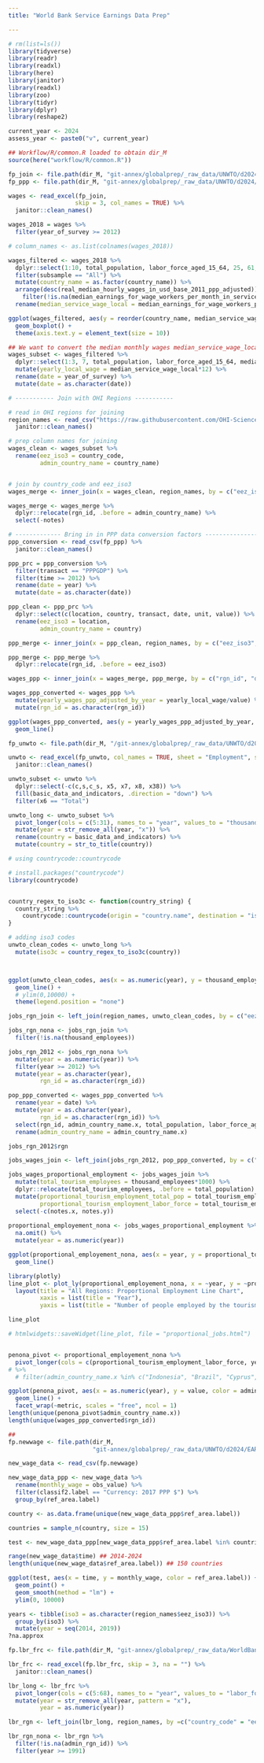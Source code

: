 ```yaml
---
title: "World Bank Service Earnings Data Prep"

---
```



```r
# rm(list=ls())
library(tidyverse)
library(readr)
library(readxl)
library(here)
library(janitor)
library(readxl)
library(zoo)
library(tidyr)
library(dplyr)
library(reshape2)
```


```r
current_year <- 2024
assess_year <- paste0("v", current_year)

## Workflow/R/common.R loaded to obtain dir_M 
source(here("workflow/R/common.R"))

fp_join <- file.path(dir_M, "git-annex/globalprep/_raw_data/UNWTO/d2024/join_database_w_definitions.xlsx")
fp_ppp <- file.path(dir_M, "git-annex/globalprep/_raw_data/UNWTO/d2024/SNA_TABLE4_27062024190625956.csv")

wages <- read_excel(fp_join, 
                   skip = 3, col_names = TRUE) %>% 
  janitor::clean_names()

wages_2018 = wages %>% 
  filter(year_of_survey >= 2012)

# column_names <- as.list(colnames(wages_2018))

wages_filtered <- wages_2018 %>%  
  dplyr::select(1:10, total_population, labor_force_aged_15_64, 25, 61, 66, 72:74, 75, 79, 81, 83) %>% 
  filter(subsample == "All") %>% 
  mutate(country_name = as.factor(country_name)) %>% 
  arrange(desc(real_median_hourly_wages_in_usd_base_2011_ppp_adjusted)) %>% 
    filter(!is.na(median_earnings_for_wage_workers_per_month_in_service_local_nominal_currency)) %>% 
  rename(median_service_wage_local = median_earnings_for_wage_workers_per_month_in_service_local_nominal_currency )

ggplot(wages_filtered, aes(y = reorder(country_name, median_service_wage_local), x = median_service_wage_local)) +
  geom_boxplot() + 
  theme(axis.text.y = element_text(size = 10))

## We want to convert the median monthly wages median_service_wage_local for each country for each year 
wages_subset <- wages_filtered %>% 
  dplyr::select(1:3, 7, total_population, labor_force_aged_15_64, median_service_wage_local) %>% 
  mutate(yearly_local_wage = median_service_wage_local*12) %>% 
  rename(date = year_of_survey) %>% 
  mutate(date = as.character(date))

# ----------- Join with OHI Regions -----------

# read in OHI regions for joining
region_names <- read_csv("https://raw.githubusercontent.com/OHI-Science/ohi-global/draft/eez/spatial/regions_list.csv") %>% 
  janitor::clean_names()

# prep column names for joining
wages_clean <- wages_subset %>% 
  rename(eez_iso3 = country_code,
         admin_country_name = country_name)


# join by country_code and eez_iso3
wages_merge <- inner_join(x = wages_clean, region_names, by = c("eez_iso3", "admin_country_name"))

wages_merge <- wages_merge %>% 
  dplyr::relocate(rgn_id, .before = admin_country_name) %>% 
  select(-notes)

# ------------- Bring in in PPP data conversion factors ----------------
ppp_conversion <- read_csv(fp_ppp) %>% 
  janitor::clean_names()

ppp_prc = ppp_conversion %>% 
  filter(transact == "PPPGDP") %>% 
  filter(time >= 2012) %>% 
  rename(date = year) %>% 
  mutate(date = as.character(date))

ppp_clean <- ppp_prc %>% 
  dplyr::select(c(location, country, transact, date, unit, value)) %>% 
  rename(eez_iso3 = location,
         admin_country_name = country)

ppp_merge <- inner_join(x = ppp_clean, region_names, by = c("eez_iso3", "admin_country_name"))

ppp_merge <- ppp_merge %>% 
  dplyr::relocate(rgn_id, .before = eez_iso3)

wages_ppp <- inner_join(x = wages_merge, ppp_merge, by = c("rgn_id", "date"))

wages_ppp_converted <- wages_ppp %>% 
  mutate(yearly_wages_ppp_adjusted_by_year = yearly_local_wage/value) %>% 
  mutate(rgn_id = as.character(rgn_id))

ggplot(wages_ppp_converted, aes(y = yearly_wages_ppp_adjusted_by_year, x = as.numeric(date), color = rgn_id)) + 
  geom_line()
```

```r
fp_unwto <- file.path(dir_M, "/git-annex/globalprep/_raw_data/UNWTO/d2024/unwto-all-data-download_0.xlsx")

unwto <- read_excel(fp_unwto, col_names = TRUE, sheet = "Employment", skip = 2, na = c("..")) %>% 
  janitor::clean_names()

unwto_subset <- unwto %>% 
  dplyr::select(-c(c,s,c_s, x5, x7, x8, x38)) %>% 
  fill(basic_data_and_indicators, .direction = "down") %>% 
  filter(x6 == "Total")

unwto_long <- unwto_subset %>% 
  pivot_longer(cols = c(5:31), names_to = "year", values_to = "thousand_employees") %>% 
  mutate(year = str_remove_all(year, "x")) %>% 
  rename(country = basic_data_and_indicators) %>% 
  mutate(country = str_to_title(country))

# using countrycode::countrycode

# install.packages("countrycode")
library(countrycode)


country_regex_to_iso3c <- function(country_string) {
  country_string %>%
    countrycode::countrycode(origin = "country.name", destination = "iso3c", origin_regex = TRUE)
}

# adding iso3 codes
unwto_clean_codes <- unwto_long %>% 
  mutate(iso3c = country_regex_to_iso3c(country))



ggplot(unwto_clean_codes, aes(x = as.numeric(year), y = thousand_employees, color = country)) + 
  geom_line() + 
  # ylim(0,10000) +
  theme(legend.position = "none")

jobs_rgn_join <- left_join(region_names, unwto_clean_codes, by = c("eez_iso3" = "iso3c"))

jobs_rgn_nona <- jobs_rgn_join %>% 
  filter(!is.na(thousand_employees))

jobs_rgn_2012 <- jobs_rgn_nona %>% 
  mutate(year = as.numeric(year)) %>% 
  filter(year >= 2012) %>% 
  mutate(year = as.character(year),
         rgn_id = as.character(rgn_id))

pop_ppp_converted <- wages_ppp_converted %>% 
  rename(year = date) %>%
  mutate(year = as.character(year),
         rgn_id = as.character(rgn_id)) %>% 
  select(rgn_id, admin_country_name.x, total_population, labor_force_aged_15_64, year, unit, yearly_wages_ppp_adjusted_by_year) %>% 
  rename(admin_country_name = admin_country_name.x)

jobs_rgn_2012$rgn

jobs_wages_join <- left_join(jobs_rgn_2012, pop_ppp_converted, by = c("rgn_id", "year"))

jobs_wages_proportional_employment <- jobs_wages_join %>% 
  mutate(total_tourism_employees = thousand_employees*1000) %>% 
  dplyr::relocate(total_tourism_employees, .before = total_population) %>% 
  mutate(proportional_tourism_employment_total_pop = total_tourism_employees/total_population,
         proportional_tourism_employment_labor_force = total_tourism_employees/labor_force_aged_15_64) %>% 
  select(-c(notes.x, notes.y))
  
proportional_employement_nona <- jobs_wages_proportional_employment %>% 
  na.omit() %>% 
  mutate(year = as.numeric(year))

ggplot(proportional_employement_nona, aes(x = year, y = proportional_tourism_employment_labor_force, color = rgn_id)) + 
  geom_line()

library(plotly)
line_plot <- plot_ly(proportional_employement_nona, x = ~year, y = ~proportional_tourism_employment_labor_force, color = ~admin_country_name.x, type = "scatter", mode = "lines") %>%
  layout(title = "All Regions: Proportional Employment Line Chart", 
         xaxis = list(title = "Year"),
         yaxis = list(title = "Number of people employed by the tourism sector"))

line_plot

# htmlwidgets::saveWidget(line_plot, file = "proportional_jobs.html")


penona_pivot <- proportional_employement_nona %>% 
  pivot_longer(cols = c(proportional_tourism_employment_labor_force, yearly_wages_ppp_adjusted_by_year), names_to = "metric", values_to = "value") 
# %>% 
  # filter(admin_country_name.x %in% c("Indonesia", "Brazil", "Cyprus", "Argentina", "India"))

ggplot(penona_pivot, aes(x = as.numeric(year), y = value, color = admin_country_name.x)) +
  geom_line() + 
  facet_wrap(~metric, scales = "free", ncol = 1)
length(unique(penona_pivot$admin_country_name.x))
length(unique(wages_ppp_converted$rgn_id))
```

```r
## 
fp.newwage <- file.path(dir_M,
                        "git-annex/globalprep/_raw_data/UNWTO/d2024/EAR_4MTH_SEX_ECO_CUR_NB_A-filtered-2024-06-28.csv")

new_wage_data <- read_csv(fp.newwage)

new_wage_data_ppp <- new_wage_data %>% 
  rename(monthly_wage = obs_value) %>% 
  filter(classif2.label == "Currency: 2017 PPP $") %>% 
  group_by(ref_area.label) 

country <- as.data.frame(unique(new_wage_data_ppp$ref_area.label))

countries = sample_n(country, size = 15)

test <- new_wage_data_ppp[new_wage_data_ppp$ref_area.label %in% countries[, 1], ]

range(new_wage_data$time) ## 2014-2024 
length(unique(new_wage_data$ref_area.label)) ## 150 countries

ggplot(test, aes(x = time, y = monthly_wage, color = ref_area.label)) + 
  geom_point() + 
  geom_smooth(method = "lm") +
  ylim(0, 10000)

years <- tibble(iso3 = as.character(region_names$eez_iso3)) %>% 
  group_by(iso3) %>% 
  mutate(year = seq(2014, 2019))
?na.approx
```


```r
fp.lbr_frc <- file.path(dir_M, "git-annex/globalprep/_raw_data/WorldBank/d2024/worldbank_labor_force_raw.xls")

lbr_frc <- read_excel(fp.lbr_frc, skip = 3, na = "") %>% 
  janitor::clean_names()

lbr_long <- lbr_frc %>% 
  pivot_longer(cols = c(5:68), names_to = "year", values_to = "labor_force") %>% 
  mutate(year = str_remove_all(year, pattern = "x"),
         year = as.numeric(year))

lbr_rgn <- left_join(lbr_long, region_names, by =c("country_code" = "eez_iso3"))

lbr_rgn_nona <- lbr_rgn %>% 
  filter(!is.na(admin_rgn_id)) %>% 
  filter(year >= 1991)
```

